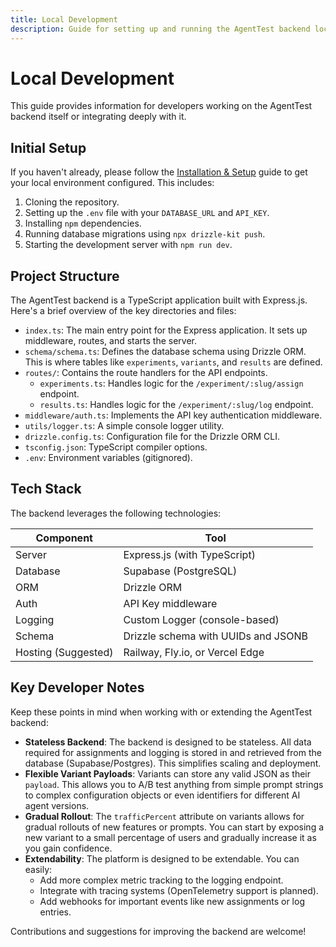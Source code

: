 ```yaml
---
title: Local Development
description: Guide for setting up and running the AgentTest backend locally for development and contributions.
---
```


# Local Development

This guide provides information for developers working on the AgentTest backend itself or integrating deeply with it.

## Initial Setup

If you haven't already, please follow the [Installation & Setup](/getting-started/installation-setup) guide to get your local environment configured. This includes:

1.  Cloning the repository.
2.  Setting up the `.env` file with your `DATABASE_URL` and `API_KEY`.
3.  Installing `npm` dependencies.
4.  Running database migrations using `npx drizzle-kit push`.
5.  Starting the development server with `npm run dev`.

## Project Structure

The AgentTest backend is a TypeScript application built with Express.js. Here's a brief overview of the key directories and files:

*   `index.ts`: The main entry point for the Express application. It sets up middleware, routes, and starts the server.
*   `schema/schema.ts`: Defines the database schema using Drizzle ORM. This is where tables like `experiments`, `variants`, and `results` are defined.
*   `routes/`: Contains the route handlers for the API endpoints.
    *   `experiments.ts`: Handles logic for the `/experiment/:slug/assign` endpoint.
    *   `results.ts`: Handles logic for the `/experiment/:slug/log` endpoint.
*   `middleware/auth.ts`: Implements the API key authentication middleware.
*   `utils/logger.ts`: A simple console logger utility.
*   `drizzle.config.ts`: Configuration file for the Drizzle ORM CLI.
*   `tsconfig.json`: TypeScript compiler options.
*   `.env`: Environment variables (gitignored).

## Tech Stack

The backend leverages the following technologies:

| Component           | Tool                                |
| ------------------- | ----------------------------------- |
| Server              | Express.js (with TypeScript)        |
| Database            | Supabase (PostgreSQL)               |
| ORM                 | Drizzle ORM                         |
| Auth                | API Key middleware                  |
| Logging             | Custom Logger (console-based)       |
| Schema              | Drizzle schema with UUIDs and JSONB |
| Hosting (Suggested) | Railway, Fly.io, or Vercel Edge     |

## Key Developer Notes

Keep these points in mind when working with or extending the AgentTest backend:

*   **Stateless Backend**: The backend is designed to be stateless. All data required for assignments and logging is stored in and retrieved from the database (Supabase/Postgres). This simplifies scaling and deployment.
*   **Flexible Variant Payloads**: Variants can store any valid JSON as their `payload`. This allows you to A/B test anything from simple prompt strings to complex configuration objects or even identifiers for different AI agent versions.
*   **Gradual Rollout**: The `trafficPercent` attribute on variants allows for gradual rollouts of new features or prompts. You can start by exposing a new variant to a small percentage of users and gradually increase it as you gain confidence.
*   **Extendability**: The platform is designed to be extendable. You can easily:
    *   Add more complex metric tracking to the logging endpoint.
    *   Integrate with tracing systems (OpenTelemetry support is planned).
    *   Add webhooks for important events like new assignments or log entries.

Contributions and suggestions for improving the backend are welcome!
